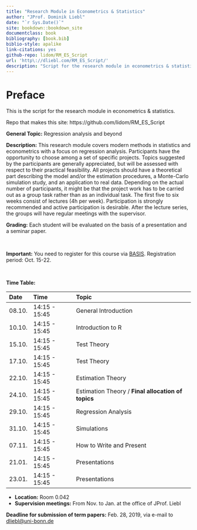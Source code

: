 ```yaml
--- 
title: "Research Module in Econometrics & Statistics"
author: "JProf. Dominik Liebl"
date: "`r Sys.Date()`"
site: bookdown::bookdown_site
documentclass: book
bibliography: [book.bib]
biblio-style: apalike
link-citations: yes
github-repo: lidom/RM_ES_Script
url: 'http\://dliebl.com/RM_ES_Script/'
description: "Script for the research module in econometrics & statistics (University Bonn)."
---
```


# Preface {-}


This is the script for the research module in econometrics & statistics. 


Repo that makes this site: https://github.com/lidom/RM_ES_Script


**General Topic:**
Regression analysis and beyond 
  
**Description:** 
This research module covers modern methods in statistics and econometrics with a focus on regression analysis. Participants have the opportunity to choose among a set of specific projects. Topics suggested by the participants are generally appreciated, but will be assessed with respect to their practical feasibility. All projects should have a theoretical part describing the model and/or the estimation procedures, a Monte-Carlo simulation study, and an application to real data. Depending on the actual number of participants, it might be that the project work has to be carried out as a group task rather than as an individual task. The first five to six weeks consist of lectures (4h per week). Participation is strongly recommended and active participation is desirable. After the lecture series, the groups will have regular meetings with the supervisor. 

**Grading:**
Each student will be evaluated on the basis of a presentation and a seminar paper. 


\

**Important:** You need to register for this course via [BASIS](https://basis.uni-bonn.de/). Registration period: Oct. 15-22.  


\


**Time Table:**

Date        Time               Topic
----------  -----------------  ---------------------------------
08.10.      14:15 - 15:45      General Introduction 
10.10.      14:15 - 15:45      Introduction to R
15.10.      14:15 - 15:45      Test Theory
17.10.      14:15 - 15:45      Test Theory
22.10.      14:15 - 15:45      Estimation Theory
24.10.      14:15 - 15:45      Estimation Theory / **Final allocation of topics**
29.10.      14:15 - 15:45      Regression Analysis
31.10.      14:15 - 15:45      Simulations
07.11.      14:15 - 15:45      How to Write and Present
21.01.      14:15 - 15:45      Presentations
23.01.      14:15 - 15:45      Presentations


- **Location:** Room 0.042
- **Supervision meetings:** From Nov. to Jan. at the office of JProf. Liebl


**Deadline for submission of term papers:** Feb. 28, 2019, via e-mail to [dliebl@uni-bonn.de](mailto:dliebl@uni-bonn.de)



<!-- 05.11.      14:15 - 15:45      Bootstrap -->
<!-- 21.01.      14:15 - 15:45      Presentations -->
<!-- 23.01.      14:15 - 15:45      Presentations -->

